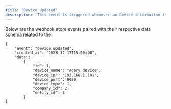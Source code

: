 ```yaml
---
title: 'Device Updated'
description: 'This event is triggered whenever an Device information is updated in a company.'
---
```


Below are the webhook store events paired with their respective data schema related to the


```mdx Device Webhook Events Model
{
    "event": "device.updated",
    "created_at": "2023-12-17T15:00:00",
    "data":
        {
            "id": 1,
            "device_name": "Aqary device",
            "device_ip": "192.168.1.101",
            "device_port": 8080,
            "device_type": 1,
            "company_id": 2,
            "entity_id": 5
        }
}
```